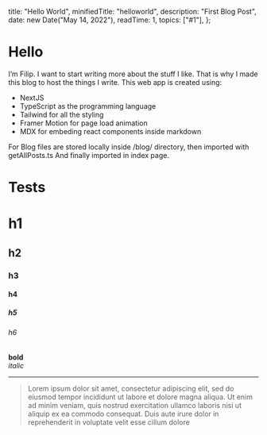 
  title: "Hello World",
  minifiedTitle: "helloworld",
  description: "First Blog Post",
  date: new Date("May 14, 2022"),
  readTime: 1,
  topics: ["#1"],
};


# Hello

I’m Filip. I want to start writing more about the stuff I like. That is why I made this blog to host the things I write.
This web app is created using:

- NextJS
- TypeScript as the programming language
- Tailwind for all the styling
- Framer Motion for page load animation
- MDX for embeding react components inside markdown

For Blog files are stored locally inside /blog/ directory, then imported with getAllPosts.ts
And finally imported in index page.

# Tests

# h1

## h2

### h3

#### h4

##### h5

###### h6

**bold**  
_italic_

---

> Lorem ipsum dolor sit amet, consectetur adipiscing elit, sed do eiusmod tempor incididunt ut labore et dolore magna aliqua. Ut enim ad minim veniam, quis nostrud exercitation ullamco laboris nisi ut aliquip ex ea commodo consequat. Duis aute irure dolor in reprehenderit in voluptate velit esse cillum dolore
